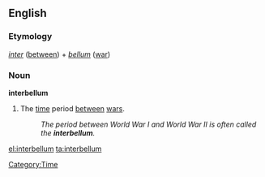 ==English==

===Etymology===
{{etyl|la}} ''[[inter]]'' ([[between]]) + ''[[bellum]]'' ([[war]])

===Noun===
'''interbellum'''

# The [[time]] period [[between]] [[war]]s.
#: ''The period between World War I and World War II is often called the '''interbellum'''.''

[[Category:Time]]

[[el:interbellum]]
[[ta:interbellum]]